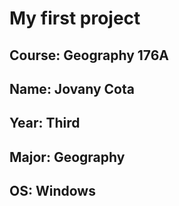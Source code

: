 # My first project
## **Course**: Geography 176A
## **Name**: Jovany Cota
## **Year**: Third
## **Major**: Geography
## **OS**: Windows